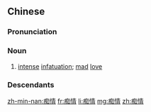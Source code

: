{{also|癡情}}
==Chinese==
{{zh-forms|t2=癡情}}

===Pronunciation===
{{zh-pron
|m=chīqíng
|c=ci1 cing4
|mn=chhi-chêng
|cat=n
}}

===Noun===
{{zh-noun}}

# [[intense]] [[infatuation]]; [[mad]] [[love]]

===Descendants===
{{CJKV|痴情|ちじょう|치정|k=癡情|si tình|v=癡情}}

[[zh-min-nan:痴情]]
[[fr:痴情]]
[[li:痴情]]
[[mg:痴情]]
[[zh:痴情]]